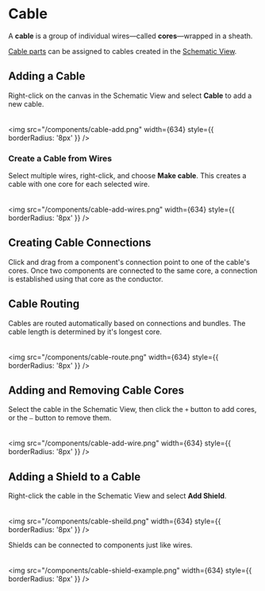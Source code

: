# Cable

A **cable** is a group of individual wires—called **cores**—wrapped in a sheath.

[Cable parts](/parts/part-cable) can be assigned to cables created in the [Schematic View](/quick-start/schematic).

## Adding a Cable

Right-click on the canvas in the Schematic View and select **Cable** to add a new cable.  
<br />  
<img src="/components/cable-add.png" width={634} style={{ borderRadius: '8px' }} />

### Create a Cable from Wires

Select multiple wires, right-click, and choose **Make cable**. This creates a cable with one core for each selected wire.  
<br />  
<img src="/components/cable-add-wires.png" width={634} style={{ borderRadius: '8px' }} />

## Creating Cable Connections

Click and drag from a component's connection point to one of the cable's cores. Once two components are connected to the same core, a connection is established using that core as the conductor.

## Cable Routing

Cables are routed automatically based on connections and bundles. The cable length is determined by it's longest core.  
<br />  
<img src="/components/cable-route.png" width={634} style={{ borderRadius: '8px' }} />

## Adding and Removing Cable Cores

Select the cable in the Schematic View, then click the `+` button to add cores, or the `–` button to remove them.  
<br />  
<img src="/components/cable-add-wire.png" width={634} style={{ borderRadius: '8px' }} />

## Adding a Shield to a Cable

Right-click the cable in the Schematic View and select **Add Shield**.  
<br />  
<img src="/components/cable-sheild.png" width={634} style={{ borderRadius: '8px' }} />

Shields can be connected to components just like wires.  
<br />  
<img src="/components/cable-shield-example.png" width={634} style={{ borderRadius: '8px' }} />
